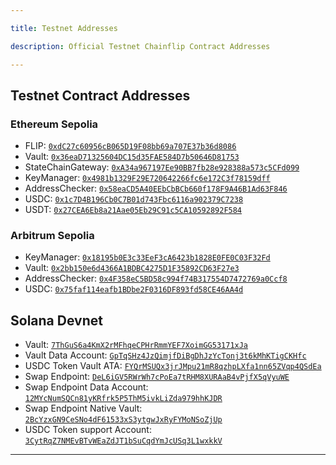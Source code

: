 ```yaml
---

title: Testnet Addresses

description: Official Testnet Chainflip Contract Addresses

---
```


## Testnet Contract Addresses

### Ethereum Sepolia
  - FLIP: [`0xdC27c60956cB065D19F08bb69a707E37b36d8086`](https://sepolia.etherscan.io/address/0xdC27c60956cB065D19F08bb69a707E37b36d8086)
  - Vault: [`0x36eaD71325604DC15d35FAE584D7b50646D81753`](https://sepolia.etherscan.io/address/0x36eaD71325604DC15d35FAE584D7b50646D81753)
  - StateChainGateway: [`0xA34a967197Ee90BB7fb28e928388a573c5CFd099`](https://sepolia.etherscan.io/address/0xA34a967197Ee90BB7fb28e928388a573c5CFd099)
  - KeyManager: [`0x4981b1329F29E720642266fc6e172C3f78159dff`](https://sepolia.etherscan.io/address/0x4981b1329F29E720642266fc6e172C3f78159dff)
  - AddressChecker: [`0x58eaCD5A40EEbCbBCb660f178F9A46B1Ad63F846`](https://sepolia.etherscan.io/address/0x58eaCD5A40EEbCbBCb660f178F9A46B1Ad63F846)
  - USDC: [`0x1c7D4B196Cb0C7B01d743Fbc6116a902379C7238`](https://sepolia.etherscan.io/address/0x1c7D4B196Cb0C7B01d743Fbc6116a902379C7238)
  - USDT: [`0x27CEA6Eb8a21Aae05Eb29C91c5CA10592892F584`](https://sepolia.etherscan.io/address/0x27CEA6Eb8a21Aae05Eb29C91c5CA10592892F584)

### Arbitrum Sepolia
  - KeyManager: [`0x18195b0E3c33EeF3cA6423b1828E0FE0C03F32Fd`](https://sepolia.arbiscan.io/address/0x18195b0E3c33EeF3cA6423b1828E0FE0C03F32Fd)
  - Vault: [`0x2bb150e6d4366A1BDBC4275D1F35892CD63F27e3`](https://sepolia.arbiscan.io/address/0x2bb150e6d4366A1BDBC4275D1F35892CD63F27e3)
  - AddressChecker: [`0x4F358eC5BD58c994f74B317554D7472769a0Ccf8`](https://sepolia.arbiscan.io/address/0x4F358eC5BD58c994f74B317554D7472769a0Ccf8)
  - USDC: [`0x75faf114eafb1BDbe2F0316DF893fd58CE46AA4d`](https://sepolia.arbiscan.io/address/0x75faf114eafb1BDbe2F0316DF893fd58CE46AA4d)


## Solana Devnet
- Vault: [`7ThGuS6a4KmX2rMFhqeCPHrRmmYEF7XoimGG53171xJa`](https://solscan.io/account/7ThGuS6a4KmX2rMFhqeCPHrRmmYEF7XoimGG53171xJa?cluster=devnet)
- Vault Data Account: [`GpTqSHz4JzQimjfDiBgDhJzYcTonj3t6kMhKTigCKHfc`](https://solscan.io/account/GpTqSHz4JzQimjfDiBgDhJzYcTonj3t6kMhKTigCKHfc?cluster=devnet)
- USDC Token Vault ATA: [`FYQrMSUQx3jrJMpu21mR8qzhpLXfa1nn65ZVqp4QSdEa`](https://solscan.io/account/FYQrMSUQx3jrJMpu21mR8qzhpLXfa1nn65ZVqp4QSdEa?cluster=devnet)
- Swap Endpoint: [`DeL6iGV5RWrWh7cPoEa7tRHM8XURAaB4vPjfX5qVyuWE`](https://solscan.io/account/DeL6iGV5RWrWh7cPoEa7tRHM8XURAaB4vPjfX5qVyuWE?cluster=devnet)
- Swap Endpoint Data Account: [`12MYcNumSQCn81yKRfrk5P5ThM5ivkLiZda979hhKJDR`](https://solscan.io/account/12MYcNumSQCn81yKRfrk5P5ThM5ivkLiZda979hhKJDR?cluster=devnet)
- Swap Endpoint Native Vault: [`2BcYzxGN9CeSNo4dF61533xS3ytgwJxRyFYMoNSoZjUp`](https://solscan.io/account/2BcYzxGN9CeSNo4dF61533xS3ytgwJxRyFYMoNSoZjUp)
- USDC Token support Account: [`3CytRqZ7NMEvBTvWEaZdJT1bSuCqdYmJcUSq3L1wxkkV`](https://solscan.io/account/3CytRqZ7NMEvBTvWEaZdJT1bSuCqdYmJcUSq3L1wxkkV?cluster=devnet)
---
